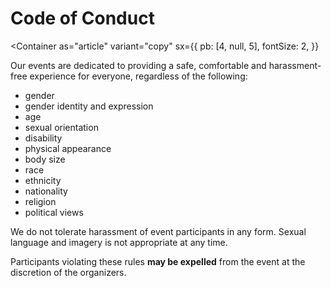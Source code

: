 
<Box as="header" variant="header">

# Code of Conduct

</Box>

<Container
  as="article"
  variant="copy"
  sx={{
    pb: [4, null, 5],
    fontSize: 2,
  }}
>

Our events are dedicated to providing a safe, comfortable and harassment-free experience for everyone, regardless of the following:

- gender
- gender identity and expression
- age
- sexual orientation
- disability
- physical appearance
- body size
- race
- ethnicity
- nationality
- religion
- political views

We do not tolerate harassment of event participants in any form. Sexual language and imagery is not appropriate at any time.

Participants violating these rules **may be expelled** from the event at the discretion of the organizers.

</Container>
